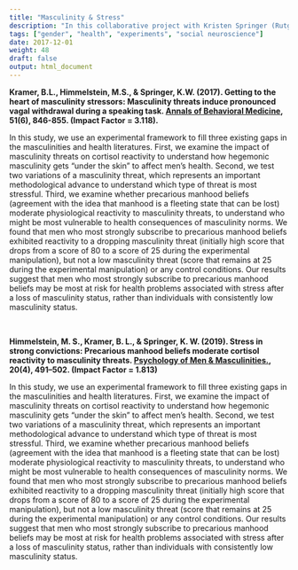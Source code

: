 ```yaml
---
title: "Masculinity & Stress"
description: "In this collaborative project with Kristen Springer (Rutgers) and Mary Himmelstein (Kent State), we studied how masculinity threats affect cardiovascular stress responses, which may accumulate over the life course to contribute to men's relatively worse cardiometabolic health."
tags: ["gender", "health", "experiments", "social neuroscience"]
date: 2017-12-01
weight: 48
draft: false
output: html_document
---
```


**Kramer, B.L., Himmelstein, M.S., & Springer, K.W. (2017). Getting to the heart of masculinity stressors: Masculinity threats induce pronounced vagal withdrawal during a speaking task. [Annals of Behavioral Medicine](https://pubmed.ncbi.nlm.nih.gov/28401414/), 51(6), 846-855. (Impact Factor = 3.118).**

In this study, we use an experimental framework to fill three existing gaps in the masculinities and health literatures. First, we examine the impact of masculinity threats on cortisol reactivity to understand how hegemonic masculinity gets “under the skin” to affect men’s health. Second, we test two variations of a masculinity threat, which represents an important methodological advance to understand which type of threat is most stressful. Third, we examine whether precarious manhood beliefs (agreement with the idea that manhood is a fleeting state that can be lost) moderate physiological reactivity to masculinity threats, to understand who might be most vulnerable to health consequences of masculinity norms. We found that men who most strongly subscribe to precarious manhood beliefs exhibited reactivity to a dropping masculinity threat (initially high score that drops from a score of 80 to a score of 25 during the experimental manipulation), but not a low masculinity threat (score that remains at 25 during the experimental manipulation) or any control conditions. Our results suggest that men who most strongly subscribe to precarious manhood beliefs may be most at risk for health problems associated with stress after a loss of masculinity status, rather than individuals with consistently low masculinity status.

<br>

**Himmelstein, M. S., Kramer, B. L., & Springer, K. W. (2019). Stress in strong convictions: Precarious manhood beliefs moderate cortisol reactivity to masculinity threats. [Psychology of Men & Masculinities.](https://psycnet.apa.org/fulltext/2018-48728-001.html), 20(4), 491–502. (Impact Factor = 1.813)**

In this study, we use an experimental framework to fill three existing gaps in the masculinities and health literatures. First, we examine the impact of masculinity threats on cortisol reactivity to understand how hegemonic masculinity gets “under the skin” to affect men’s health. Second, we test two variations of a masculinity threat, which represents an important methodological advance to understand which type of threat is most stressful. Third, we examine whether precarious manhood beliefs (agreement with the idea that manhood is a fleeting state that can be lost) moderate physiological reactivity to masculinity threats, to understand who might be most vulnerable to health consequences of masculinity norms. We found that men who most strongly subscribe to precarious manhood beliefs exhibited reactivity to a dropping masculinity threat (initially high score that drops from a score of 80 to a score of 25 during the experimental manipulation), but not a low masculinity threat (score that remains at 25 during the experimental manipulation) or any control conditions. Our results suggest that men who most strongly subscribe to precarious manhood beliefs may be most at risk for health problems associated with stress after a loss of masculinity status, rather than individuals with consistently low masculinity status.